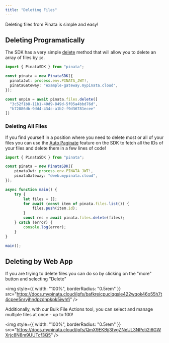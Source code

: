 ```yaml
---
title: "Deleting Files"
---
```


Deleting files from Pinata is simple and easy!

## Deleting Programatically

The SDK has a very simple [delete](/sdk/files/delete) method that will allow you to delete an array of files by `id`.

```typescript
import { PinataSDK } from "pinata";

const pinata = new PinataSDK({
  pinataJwt: process.env.PINATA_JWT!,
  pinataGateway: "example-gateway.mypinata.cloud",
});

const unpin = await pinata.files.delete([
  "3c52f1b8-11b1-40d9-849d-5f05a4bbd76d",
  "b72886db-9dd4-434c-a1b2-f9d36781ecee"
])
```

### Deleting All Files

If you find yourself in a position where you need to delete most or all of your files you can use the [Auto Paginate](/sdk/files/list#auto-paginate) feature on the SDK to fetch all the IDs of your files and delete them in a few lines of code!

```typescript
import { PinataSDK } from "pinata";

const pinata = new PinataSDK({
	pinataJwt: process.env.PINATA_JWT!,
	pinataGateway: "dweb.mypinata.cloud",
});

async function main() {
	try {
		let files = [];
		for await (const item of pinata.files.list()) {
			files.push(item.id);
		}
		const res = await pinata.files.delete(files);
	} catch (error) {
		console.log(error);
	}
}

main();
```

## Deleting by Web App

If you are trying to delete files you can do so by clicking on the "more" button and selecting "Delete"

<img
  style={{ width: "100%", borderRadius: "0.5rem" }}
  src="https://docs.mypinata.cloud/ipfs/bafkreicpuclqqsle422wqok46o55h7t4cpee5nrvjhndpzdnpkpk5iwhfi"
/>

Additionally, with our Bulk File Actions tool, you can select and manage multiple files at once - up to 100!

<img
  style={{ width: "100%", borderRadius: "0.5rem" }}
  src="https://docs.mypinata.cloud/ipfs/QmX9EKBjj3fvgZNeUL3NPcti2i6GWXrjc8N8m9UUTcf3Q5"
/>
